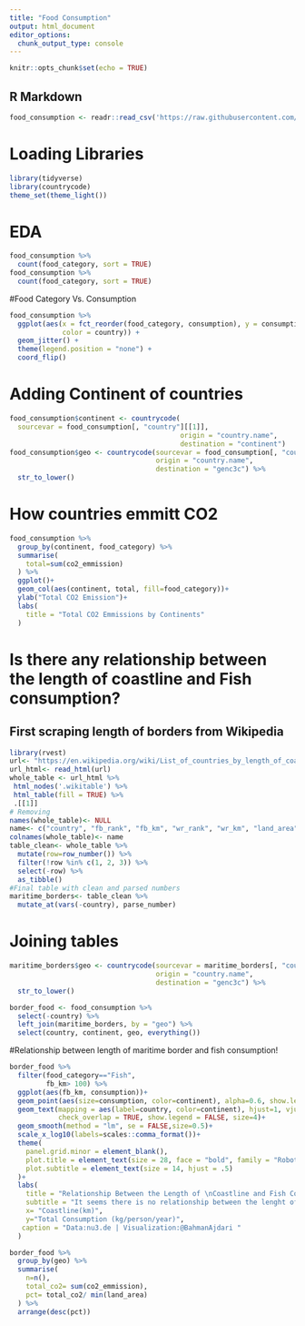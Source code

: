 ```yaml
---
title: "Food Consumption"
output: html_document
editor_options: 
  chunk_output_type: console
---
```


```r
knitr::opts_chunk$set(echo = TRUE)
```

## R Markdown

```r
food_consumption <- readr::read_csv('https://raw.githubusercontent.com/rfordatascience/tidytuesday/master/data/2020/2020-02-18/food_consumption.csv')
```

# Loading Libraries
```r
library(tidyverse)
library(countrycode)
theme_set(theme_light())
```

# EDA
```r
food_consumption %>%
  count(food_category, sort = TRUE)
food_consumption %>%
  count(food_category, sort = TRUE)
```

#Food Category Vs. Consumption
```r
food_consumption %>%
  ggplot(aes(x = fct_reorder(food_category, consumption), y = consumption, 
             color = country)) +
  geom_jitter() +
  theme(legend.position = "none") +
  coord_flip()
```

# Adding Continent of countries
```r
food_consumption$continent <- countrycode(
  sourcevar = food_consumption[, "country"][[1]],
                                          origin = "country.name",
                                          destination = "continent")
food_consumption$geo <- countrycode(sourcevar = food_consumption[, "country"][[1]],
                                    origin = "country.name",
                                    destination = "genc3c") %>% 
  str_to_lower()
```

# How countries emmitt CO2
```r
food_consumption %>%
  group_by(continent, food_category) %>%
  summarise(
    total=sum(co2_emmission)
  ) %>% 
  ggplot()+
  geom_col(aes(continent, total, fill=food_category))+
  ylab("Total CO2 Emission")+
  labs(
    title = "Total CO2 Emmissions by Continents"
  )

```

# Is there any relationship between the length of coastline and Fish consumption?
## First scraping length of borders from Wikipedia
```r
library(rvest)
url<- "https://en.wikipedia.org/wiki/List_of_countries_by_length_of_coastline"
url_html<- read_html(url)
whole_table <- url_html %>% 
 html_nodes('.wikitable') %>%
 html_table(fill = TRUE) %>%
 .[[1]]
# Removing 
names(whole_table)<- NULL
name<- c("country", "fb_rank", "fb_km", "wr_rank", "wr_km", "land_area", "twf", "wri")
colnames(whole_table)<- name
table_clean<- whole_table %>%
  mutate(row=row_number()) %>%
  filter(!row %in% c(1, 2, 3)) %>%
  select(-row) %>%
  as_tibble()
#Final table with clean and parsed numbers
maritime_borders<- table_clean %>%
  mutate_at(vars(-country), parse_number)
```

# Joining tables
```r
maritime_borders$geo <- countrycode(sourcevar = maritime_borders[, "country"][[1]],
                                    origin = "country.name",
                                    destination = "genc3c") %>% 
  str_to_lower()

border_food <- food_consumption %>%
  select(-country) %>%
  left_join(maritime_borders, by = "geo") %>%
  select(country, continent, geo, everything())

```

#Relationship between length of maritime border and fish consumption!
```r
border_food %>%
  filter(food_category=="Fish",
         fb_km> 100) %>%
  ggplot(aes(fb_km, consumption))+
  geom_point(aes(size=consumption, color=continent), alpha=0.6, show.legend = FALSE)+
  geom_text(mapping = aes(label=country, color=continent), hjust=1, vjust=1,
            check_overlap = TRUE, show.legend = FALSE, size=4)+
  geom_smooth(method = "lm", se = FALSE,size=0.5)+
  scale_x_log10(labels=scales::comma_format())+
  theme(
    panel.grid.minor = element_blank(),
    plot.title = element_text(size = 28, face = "bold", family = "Roboto", hjust = .5),
    plot.subtitle = element_text(size = 14, hjust = .5)
  )+
  labs(
    title = "Relationship Between the Length of \nCoastline and Fish Consumption",
    subtitle = "It seems there is no relationship between the lenght of coastline and Fish consumption.",
    x= "Coastline(km)",
    y="Total Consumption (kg/person/year)",
   caption = "Data:nu3.de | Visualization:@BahmanAjdari "
  )
```

```r
border_food %>%
  group_by(geo) %>%
  summarise(
    n=n(),
    total_co2= sum(co2_emmission),
    pct= total_co2/ min(land_area)
  ) %>%
  arrange(desc(pct))
```

